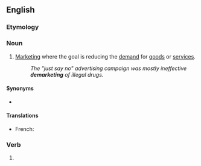 {{also|démarketing}}
==English==

===Etymology===
{{prefix|en|de|marketing}}

===Noun===
{{en-noun|-}}

# [[marketing|Marketing]] where the goal is reducing the [[demand]] for [[goods]] or [[services]].
#: ''The "just say no" advertising campaign was mostly ineffective '''demarketing''' of illegal drugs.''

====Synonyms====
* {{l|en|negative advertising}}

====Translations====
{{trans-top|negative advertising}}
* French: {{t|fr|démarketing|m}}
{{trans-mid}}
{{trans-bottom}}

===Verb===
{{head|en|verb form}}

# {{present participle of|en|demarket|nocat=1}}
